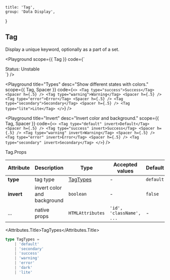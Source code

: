 
	title: 'Tag',
	group: 'Data Display',
}

## Tag

Display a unique keyword, optionally as a part of a set.

<Playground
	scope={{ Tag }}
	code={`
<div>
  <Tag>Status: Unstable</Tag>
</div>
`}
/>

<Playground
	title="Types"
	desc="Show different states with colors."
	scope={{ Tag, Spacer }}
	code={`
<>
  <Tag type="success">Success</Tag>
  <Spacer h={.5} />
  <Tag type="warning">Warning</Tag>
  <Spacer h={.5} />
  <Tag type="error">Error</Tag>
  <Spacer h={.5} />
  <Tag type="secondary">Secondary</Tag>
  <Spacer h={.5} />
  <Tag type="lite">Lite</Tag>
</>
`}
/>

<Playground
	title="Invert"
	desc="Invert color and background."
	scope={{ Tag, Spacer }}
	code={`
<>
  <Tag type="default" invert>Default</Tag>
  <Spacer h={.5} />
  <Tag type="success" invert>Success</Tag>
  <Spacer h={.5} />
  <Tag type="warning" invert>Warning</Tag>
  <Spacer h={.5} />
  <Tag type="error" invert>Error</Tag>
  <Spacer h={.5} />
  <Tag type="secondary" invert>Secondary</Tag>
</>
`}
/>

<Attributes edit="/pages/en-us/components/tag.mdx">
<Attributes.Title>Tag.Props</Attributes.Title>

| Attribute  | Description                 | Type                  | Accepted values          | Default   |
| ---------- | --------------------------- | --------------------- | ------------------------ | --------- |
| **type**   | tag type                    | [TagTypes](#tagtypes) | -                        | `default` |
| **invert** | invert color and background | `boolean`             | -                        | `false`   |
| ...        | native props                | `HTMLAttributes`      | `'id', 'className', ...` | -         |

<Attributes.Title>TagTypes</Attributes.Title>

```ts
type TagTypes =
	| 'default'
	| 'secondary'
	| 'success'
	| 'warning'
	| 'error'
	| 'dark'
	| 'lite'
```

</Attributes>

